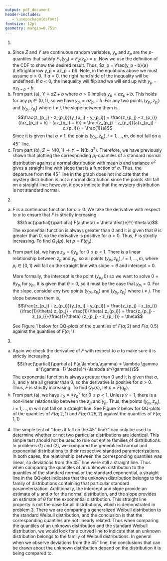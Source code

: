 ```yaml
---
output: pdf_document
header-includes:
   - \usepackage{dsfont}
fontsize: 12pt
geometry: margin=0.75in
---
```

\begin{flushright}
Fatima Khoogar, Ying Gong, Ryan Quigley \\
MATH 267A \\
Section 2  \\
Group C  \\
\end{flushright}
\begin{center}
Problem Set 8
\end{center}

1.
a) Since $Z$ and $Y$ are continuous random variables, $y_p$ and $z_p$ are the $p$-quantiles that satisfy $F_Y(y_p) = F_Z(z_p) = p$. Now we use the definition of the CDF to show the desired result.
\begin{align*}
F_Y(y_p) & = p \\
P(Y \leq y_p) & = p \\
P(aZ + b \leq y_p) & = p \\
P(Z \leq \frac{y_p - b}{a}) & = p && \text{assuming $a > 0$} \\
F_Z\left(\frac{y_p - b}{a}\right) & = p \\
\end{align*}
Thus, $z_p = \frac{y_p - b}{a} \Leftrightarrow y_p = az_p + b$. Note, in the equations above we must assume $a > 0$. If $a = 0$, the right hand side of the inequality will be undefined. If $a < 0$, the inequality will flip and we will end up with $y_p = az_{1-p} + b$.  
b) From part (a), $Y = aZ + b$ where $a > 0$ implies $y_p = az_p + b$. This holds for any $p_i \in (0,1)$, so we have $y_{p_i} = az_{p_i} + b$. For any two points $(y_{p_i}, z_{p_i})$ and $(y_{p_j}, z_{p_j})$ where $i \neq j$, the slope between them is,
$$\frac{z_{p_j} - z_{p_i}}{y_{p_j} - y_{p_i}} = \frac{z_{p_j} - z_{p_i}}{(az_{p_j} + b) - (az_{p_i} + b)} = \frac{z_{p_j} - z_{p_i}}{a(z_{p_j} - z_{p_i})} = \frac{1}{a}$$
Since it is given that $a \neq 1$, the points $(y_{p_i}, z_{p_i}), i = 1,...,m$, do not fall on a 45$^{\circ}$ line.  
c) From part (b), $Z \sim \text{N}(0,1) \Rightarrow Y \sim \text{N}(b,a^2)$. Therefore, we have previously shown that plotting the corresponding $p_i$-quantiles of a standard normal distribution against a normal distribution with mean $b$ and variance $a^2$ gives a straight line with slope that is a function of $a$. Thus, the departure from the 45$^{\circ}$ line in the graph does not indicate that the mystery distribution is not a normal distribution since the points still fall on a straight line; however, it does indicate that the mystery distribution is not standard normal.

2.
a) $F$ is a continuous function for $a > 0$. We take the derivative with respect to $a$ to ensure that $F$ is strictly increasing.
$$\frac{\partial}{\partial a} F(a;\theta) = \theta \text{e}^{-\theta a}$$
The exponential function is always greater than 0 and it is given that $\theta$ is greater than 0, so the derivative is positive for $a > 0$. Thus, $F$ is strictly increasing. To find $Q_Y(p)$, let $p = F(q_p)$.
\begin{align*}
p & = 1 - \text{e}^{-\theta q_p} \\
q_p & = -\frac{1}{\theta}\text{log}(1-p) && \text{for $0 \leq p < 1$} \\
Q_Y(p) & = -\frac{1}{\theta}\text{log}(1-p) && \text{for $0 \leq p < 1$} \\
\intertext{Since $Z$ has the same form of cumulative distribution function with $\theta = 1$,}
Q_Z(p) & = -\text{log}(1-p) && \text{for $0 \leq p < 1$} \\
\Rightarrow Q_Z(p) & = \theta Q_Y(p)
\end{align*}
b) From part (a), we have $z_p = \theta y_p$ for $0 \leq p < 1$. There is a linear relationship between $z_p$ and $y_p$, so all points $(y_{p_i}, z_{p_i}), i = 1,...,m$, where $p_i \in [0,1)$ will fall on the straight line with $\text{slope}= \theta$ and intercept = 0.  
  
    More formally, the intercept is the point $(y_{p_i}, 0)$ so we want to solve $0 = \theta y_{p_i}$ for $y_{p_i}$. It is given that $\theta > 0$, so it must be the case that $y_{p_i} = 0$. For the slope, consider any two points $(y_{p_i}, z_{p_i})$ and $(y_{p_j}, z_{p_j})$ where $i \neq j$. The slope between them is, $$\frac{z_{p_j} - z_{p_i}}{y_{p_j} - y_{p_i}} = \frac{z_{p_j} - z_{p_i}}{\frac{1}{\theta} z_{p_j} - \frac{1}{\theta} z_{p_i}} = \frac{z_{p_j} - z_{p_i}}{\frac{1}{\theta} (z_{p_j} - z_{p_i})} = \theta$$  
    
    See Figure 1 below for QQ-plots of the quantiles of $F(a; 2)$ and $F(a; 0.5)$ against the quantiles of $F(a; 1)$

3.
a) Again we check the derivative of $F$ with respect to $a$ to make sure it is strictly increasing.
$$\frac{\partial}{\partial a} F(a;\lambda,\gamma) = \lambda \gamma a^{\gamma -1} \text{e}^{-\lambda a^{\gamma}}$$
The exponential function is always greater than 0 and it is given that $a, \lambda,$ and $\gamma$ are all greater than 0, so the derivative is positive for $a > 0$. Thus, $F$ is strictly increasing. To find $Q_Y(p)$, let $p = F(q_p)$.
\begin{align*}
p & = 1 - \text{e}^{-\lambda a^{\gamma}} \\
q_p & = \left[-\frac{1}{\lambda}\text{log}(1-p) \right]^{\frac{1}{\gamma}} && \text{for $0 \leq p < 1$} \\
Q_Y(p) & = \left[-\frac{1}{\lambda}\text{log}(1-p) \right]^{\frac{1}{\gamma}} && \text{for $0 \leq p < 1$} \\
\intertext{Since $Z$ has the same form of cumulative distribution function with $\lambda = \gamma = 1$,}
Q_Z(p) & = -\text{log}(1-p) && \text{for $0 \leq p < 1$} \\
\Rightarrow Q_Z(p) & = \lambda [Q_Y(p)]^{\gamma}
\end{align*}
b) From part (a), we have $z_p = \lambda y_p^{\gamma}$ for $0 \leq p < 1$. Unless $\gamma = 1$, there is a non-linear relationship between the $z_p$ and $y_p$. Thus, the points $(y_{p_i}, z_{p_i}), i = 1,...,m$ will not fall on a straight line. See Figure 2 below for QQ-plots of the quantiles of $F(a; 2, 1)$ and $F(a; 0.25, 2)$ against the quantiles of $F(a; 1, 1)$

4. The simple test of "does it fall on the 45$^{\circ}$ line?" can only be used to determine whether or not two particular distributions are identical. This simple test should not be used to rule out entire families of distributions. In problems (1) and (2), we compared the generalized normal and exponential distributions to their respective standard parameterizations. In both cases, the relationship between the corresponding quantiles was linear, so deviations from the 45$^{\circ}$ line were still a straight line. Thus when comparing the quantiles of an unknown distribution to the quantiles of the standard normal or the standard exponential, a straight line in the QQ-plot indicates that the unknown distribution belongs to the family of distributions containing that particular standard parameterization. Additionally, the intercept and slope provide an estimate of $\mu$ and $\sigma$ for the normal distribution, and the slope provides an estimate of $\theta$ for the exponential distribution. This straight line property is not the case for all distributions, which is demonstrated in problem 3. There we are comparing a generalized Weibull distribution to the standard Weibull distribution, and the conclusion is that the corresponding quantiles are not linearly related. Thus when comparing the quantiles of an unknown distribution and the standard Weibull distribution, we would look for a curved line to indicate that an unknown distribution belongs to the family of Weibull distributions. In general when we observe deviations from the 45$^{\circ}$ line, the conclusions that can be drawn about the unknown distribution depend on the distribution it is being compared to.
